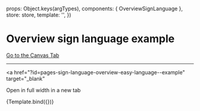 
<Meta
  title="Pages/Easy Language/Overview Sign Language"
  component={OverviewSignLanguage}
/>

  props: Object.keys(argTypes),
  components: { OverviewSignLanguage },
  store: store,
  template: '<OverviewSignLanguage />',
})

# Overview sign language example

<a href="?path=/story/pages-sign-language-overview-easy-language--example">
  Go to the Canvas Tab
</a>

---

<a
  href="?id=pages-sign-language-overview-easy-language--example"
  target="_blank"
>
  Open in full width in a new tab
</a>

<Canvas>
  <Story name="Example">{Template.bind({})}</Story>
</Canvas>
